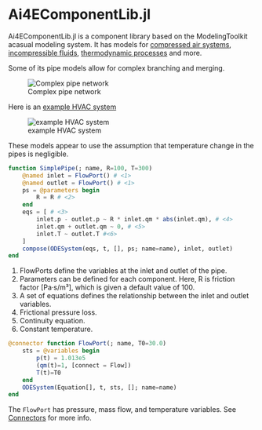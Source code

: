 # Ai4EComponentLib.jl

Ai4EComponentLib.jl is a component library based on the ModelingToolkit acasual modeling system. It has models for [compressed air systems](https://ai4energy.github.io/Ai4EComponentLib.jl/dev/tutorials/CompressedAirSystem/), [incompressible fluids](https://ai4energy.github.io/Ai4EComponentLib.jl/dev/tutorials/IncompressiblePipe/), [thermodynamic processes](https://ai4energy.github.io/Ai4EComponentLib.jl/dev/API/ThermodynamicCycle/) and more.

Some of its pipe models allow for complex branching and merging.

![Complex pipe network](assets/incompressible-example-5.png){#fig-complex-pipes}

Here is an [example HVAC system](https://ai4energy.github.io/Ai4EComponentLib.jl/dev/tutorials/HVAC/)

![example HVAC system](assets/HVAC.png){#fig-hvac-example}

These models appear to use the assumption that temperature change in the pipes is negligible.

```julia
function SimplePipe(; name, R=100, T=300)
    @named inlet = FlowPort() # <1>
    @named outlet = FlowPort() # <1>
    ps = @parameters begin
        R = R # <2>
    end
    eqs = [ # <3>
        inlet.p - outlet.p ~ R * inlet.qm * abs(inlet.qm), # <4>
        inlet.qm + outlet.qm ~ 0, # <5>
        inlet.T ~ outlet.T #<6>
    ]
    compose(ODESystem(eqs, t, [], ps; name=name), inlet, outlet)
end
```
1. FlowPorts define the variables at the inlet and outlet of the pipe.
2. Parameters can be defined for each component. Here, R is friction factor [Pa·s/m³], which is given a default value of 100.
3. A set of equations defines the relationship between the inlet and outlet variables.
4. Frictional pressure loss.
5. Continuity equation.
6. Constant temperature.

```julia
@connector function FlowPort(; name, T0=30.0)
    sts = @variables begin
        p(t) = 1.013e5
        (qm(t)=1, [connect = Flow])
        T(t)=T0
    end
    ODESystem(Equation[], t, sts, []; name=name)
end
```

The `FlowPort` has pressure, mass flow, and temperature variables. See [Connectors](/connectors.qmd) for more info.